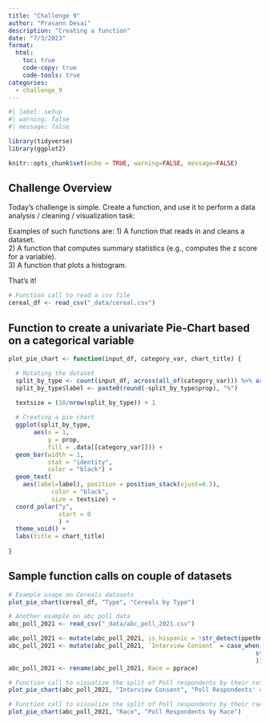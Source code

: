 ```yaml
---
title: "Challenge 9"
author: "Prasann Desai"
description: "Creating a function"
date: "7/3/2023"
format:
  html:
    toc: true
    code-copy: true
    code-tools: true
categories:
  - challenge_9
---
```


```r
#| label: setup
#| warning: false
#| message: false

library(tidyverse)
library(ggplot2)

knitr::opts_chunk$set(echo = TRUE, warning=FALSE, message=FALSE)
```

## Challenge Overview

Today's challenge is simple. Create a function, and use it to perform a data analysis / cleaning / visualization task:

Examples of such functions are:
1) A function that reads in and cleans a dataset.  
2) A function that computes summary statistics (e.g., computes the z score for a variable).  
3) A function that plots a histogram.  

That's it!

```r
# Function call to read a csv file
cereal_df <- read_csv("_data/cereal.csv")
```

## Function to create a univariate Pie-Chart based on a categorical variable

```r
plot_pie_chart <- function(input_df, category_var, chart_title) {

  # Mutating the dataset
  split_by_type <- count(input_df, across(all_of(category_var))) %>% arrange(-n) %>% mutate(prop = round(-n*100/sum(n),1), lab.ypos = cumsum(prop) - 0.5*prop)
  split_by_type$label <- paste0(round(-split_by_type$prop), "%")
  
  textsize = (10/nrow(split_by_type)) + 1

  # Creating a pie chart
  ggplot(split_by_type, 
       aes(x = 1,
           y = prop,
           fill = .data[[category_var]])) + 
  geom_bar(width = 1,
           stat = "identity", 
           color = "black") +
  geom_text(
    aes(label=label), position = position_stack(vjust=0.5),
            color = "black",
            size = textsize) +
  coord_polar("y",
              start = 0
              ) +
  theme_void() +
  labs(title = chart_title)  
  
}
```

## Sample function calls on couple of datasets

```r
# Example usage on Cereals datasets
plot_pie_chart(cereal_df, "Type", "Cereals by Type")
```

```r
# Another example on abc poll data
abc_poll_2021 <- read_csv("_data/abc_poll_2021.csv")
```

```r
abc_poll_2021 <- mutate(abc_poll_2021, is_hispanic = !str_detect(ppethm, "Non-Hispanic"), pprace = str_split(ppethm, ",", simplify = TRUE)[,1])
abc_poll_2021 <- mutate(abc_poll_2021, `Interview Consent` = case_when(str_detect(Contact, "Yes") ~ "Yes",
                                                                     str_detect(Contact, "No") ~ "No"
                                                                     ))
abc_poll_2021 <- rename(abc_poll_2021, Race = pprace)
```

```r
# Function call to visualize the split of Poll respondents by their response to the "Interview consent" question
plot_pie_chart(abc_poll_2021, "Interview Consent", "Poll Respondents' consent to be interviewed")
```

```r
# Function call to visualize the split of Poll respondents by their race type
plot_pie_chart(abc_poll_2021, "Race", "Poll Respondents by Race")
```

